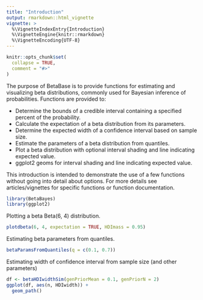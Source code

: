 ```yaml
---
title: "Introduction"
output: rmarkdown::html_vignette
vignette: >
  %\VignetteIndexEntry{Introduction}
  %\VignetteEngine{knitr::rmarkdown}
  %\VignetteEncoding{UTF-8}
---
```


```r
knitr::opts_chunk$set(
  collapse = TRUE,
  comment = "#>"
)
```

The purpose of BetaBase is to provide functions for estimating and visualizing beta distributions, commonly used for Bayesian inference of probabilities. Functions are provided to:

* Determine the bounds of a credible interval containing a specified percent of the probability.
* Calculate the expectation of a beta distribution from its parameters.
* Determine the expected width of a confidence interval based on sample size.
* Estimate the parameters of a beta distribution from quantiles.
* Plot a beta distribution with optional interval shading and line indicating expected value.
* ggplot2 geoms for interval shading and line indicating expected value.

This introduction is intended to demonstrate the use of a few functions without going into detail about options. For more details see articles/vignettes for specific functions or function documentation.

```r
library(BetaBayes)
library(ggplot2)
```

Plotting a beta Beta(6, 4) distribution.

```r
plotdbeta(6, 4, expectation = TRUE, HDImass = 0.95)
```

Estimating beta parameters from quantiles.

```r
betaParamsFromQuantiles(q = c(0.1, 0.7))
```

Estimating width of confidence interval from sample size (and other parameters)

```r
df <- betaHDIwidthSim(genPriorMean = 0.1, genPriorN = 2)
ggplot(df, aes(n, HDIwidth)) +
  geom_path()
```
